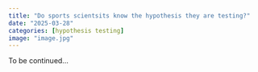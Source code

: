```yaml
---
title: "Do sports scientsits know the hypothesis they are testing?"
date: "2025-03-28"
categories: [hypothesis testing]
image: "image.jpg"
---
```


To be continued...
